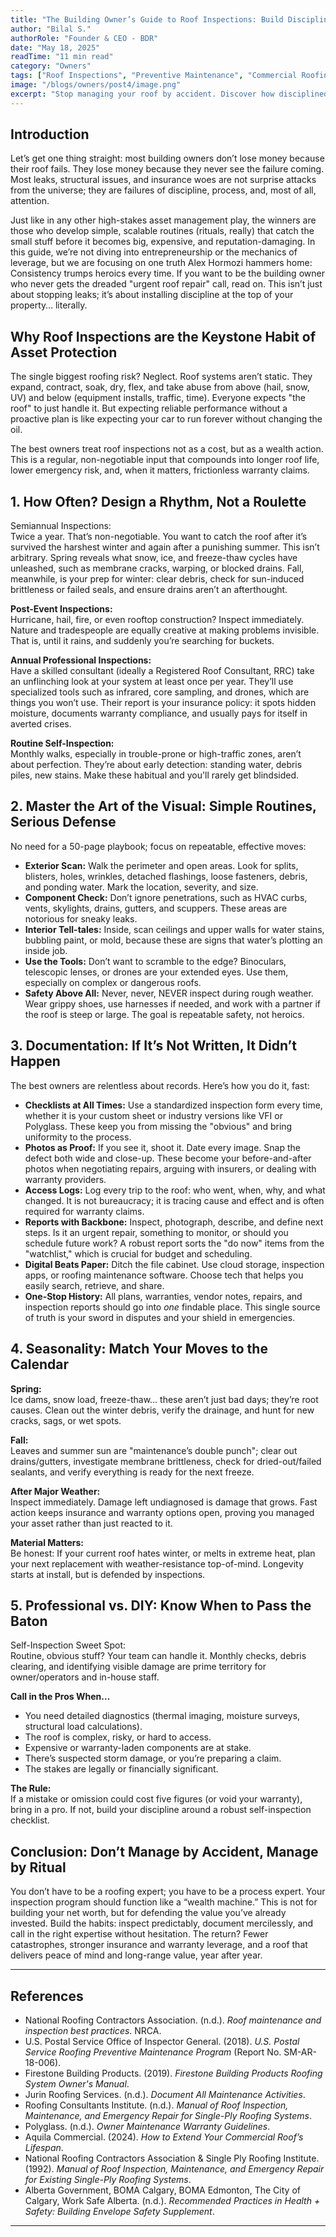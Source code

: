 ```yaml
---
title: "The Building Owner’s Guide to Roof Inspections: Build Discipline, Not Disaster"
author: "Bilal S."
authorRole: "Founder & CEO - BDR"
date: "May 18, 2025"
readTime: "11 min read"
category: "Owners"
tags: ["Roof Inspections", "Preventive Maintenance", "Commercial Roofing", "Asset Management"]
image: "/blogs/owners/post4/image.png"
excerpt: "Stop managing your roof by accident. Discover how disciplined, routine inspections protect your building, boost ROI, and turn you into the kind of owner who never gets blindsided by leaks, claims, or costly emergencies."
---
```


## Introduction

Let’s get one thing straight: most building owners don’t lose money because their roof fails. They lose money because they never see the failure coming. Most leaks, structural issues, and insurance woes are not surprise attacks from the universe; they are failures of discipline, process, and, most of all, attention.

Just like in any other high-stakes asset management play, the winners are those who develop simple, scalable routines (rituals, really) that catch the small stuff before it becomes big, expensive, and reputation-damaging. In this guide, we’re not diving into entrepreneurship or the mechanics of leverage, but we are focusing on one truth Alex Hormozi hammers home: Consistency trumps heroics every time. If you want to be the building owner who never gets the dreaded "urgent roof repair" call, read on. This isn’t just about stopping leaks; it’s about installing discipline at the top of your property… literally.

## Why Roof Inspections are the Keystone Habit of Asset Protection

The single biggest roofing risk? Neglect.
Roof systems aren’t static. They expand, contract, soak, dry, flex, and take abuse from above (hail, snow, UV) and below (equipment installs, traffic, time). Everyone expects "the roof" to just handle it. But expecting reliable performance without a proactive plan is like expecting your car to run forever without changing the oil.

The best owners treat roof inspections not as a cost, but as a wealth action. This is a regular, non-negotiable input that compounds into longer roof life, lower emergency risk, and, when it matters, frictionless warranty claims.

## 1. How Often? Design a Rhythm, Not a Roulette

Semiannual Inspections:  
Twice a year. That’s non-negotiable. You want to catch the roof after it’s survived the harshest winter and again after a punishing summer. This isn’t arbitrary. Spring reveals what snow, ice, and freeze-thaw cycles have unleashed, such as membrane cracks, warping, or blocked drains. Fall, meanwhile, is your prep for winter: clear debris, check for sun-induced brittleness or failed seals, and ensure drains aren’t an afterthought.

**Post-Event Inspections:**  
Hurricane, hail, fire, or even rooftop construction? Inspect immediately. Nature and tradespeople are equally creative at making problems invisible. That is, until it rains, and suddenly you’re searching for buckets.

**Annual Professional Inspections:**  
Have a skilled consultant (ideally a Registered Roof Consultant, RRC) take an unflinching look at your system at least once per year. They’ll use specialized tools such as infrared, core sampling, and drones, which are things you won’t use. Their report is your insurance policy: it spots hidden moisture, documents warranty compliance, and usually pays for itself in averted crises.

**Routine Self-Inspection:**  
Monthly walks, especially in trouble-prone or high-traffic zones, aren’t about perfection. They’re about early detection: standing water, debris piles, new stains. Make these habitual and you'll rarely get blindsided.

## 2. Master the Art of the Visual: Simple Routines, Serious Defense

No need for a 50-page playbook; focus on repeatable, effective moves:

- **Exterior Scan:** Walk the perimeter and open areas. Look for splits, blisters, holes, wrinkles, detached flashings, loose fasteners, debris, and ponding water. Mark the location, severity, and size.
- **Component Check:** Don’t ignore penetrations, such as HVAC curbs, vents, skylights, drains, gutters, and scuppers. These areas are notorious for sneaky leaks.
- **Interior Tell-tales:** Inside, scan ceilings and upper walls for water stains, bubbling paint, or mold, because these are signs that water’s plotting an inside job.
- **Use the Tools:** Don’t want to scramble to the edge? Binoculars, telescopic lenses, or drones are your extended eyes. Use them, especially on complex or dangerous roofs.
- **Safety Above All:** Never, never, NEVER inspect during rough weather. Wear grippy shoes, use harnesses if needed, and work with a partner if the roof is steep or large. The goal is repeatable safety, not heroics.

## 3. Documentation: If It’s Not Written, It Didn’t Happen

The best owners are relentless about records. Here’s how you do it, fast:

- **Checklists at All Times:** Use a standardized inspection form every time, whether it is your custom sheet or industry versions like VFI or Polyglass. These keep you from missing the "obvious" and bring uniformity to the process.
- **Photos as Proof:** If you see it, shoot it. Date every image. Snap the defect both wide and close-up. These become your before-and-after photos when negotiating repairs, arguing with insurers, or dealing with warranty providers.
- **Access Logs:** Log every trip to the roof: who went, when, why, and what changed. It is not bureaucracy; it is tracing cause and effect and is often required for warranty claims.
- **Reports with Backbone:** Inspect, photograph, describe, and define next steps. Is it an urgent repair, something to monitor, or should you schedule future work? A robust report sorts the "do now" items from the "watchlist," which is crucial for budget and scheduling.
- **Digital Beats Paper:** Ditch the file cabinet. Use cloud storage, inspection apps, or roofing maintenance software. Choose tech that helps you easily search, retrieve, and share.
- **One-Stop History:** All plans, warranties, vendor notes, repairs, and inspection reports should go into *one* findable place. This single source of truth is your sword in disputes and your shield in emergencies.

## 4. Seasonality: Match Your Moves to the Calendar

**Spring:**  
Ice dams, snow load, freeze-thaw… these aren’t just bad days; they’re root causes. Clean out the winter debris, verify the drainage, and hunt for new cracks, sags, or wet spots.

**Fall:**  
Leaves and summer sun are "maintenance’s double punch"; clear out drains/gutters, investigate membrane brittleness, check for dried-out/failed sealants, and verify everything is ready for the next freeze.

**After Major Weather:**  
Inspect immediately. Damage left undiagnosed is damage that grows. Fast action keeps insurance and warranty options open, proving you managed your asset rather than just reacted to it.

**Material Matters:**  
Be honest: If your current roof hates winter, or melts in extreme heat, plan your next replacement with weather-resistance top-of-mind. Longevity starts at install, but is defended by inspections.

## 5. Professional vs. DIY: Know When to Pass the Baton

Self-Inspection Sweet Spot:  
Routine, obvious stuff? Your team can handle it. Monthly checks, debris clearing, and identifying visible damage are prime territory for owner/operators and in-house staff.

**Call in the Pros When…**
- You need detailed diagnostics (thermal imaging, moisture surveys, structural load calculations).
- The roof is complex, risky, or hard to access.
- Expensive or warranty-laden components are at stake.
- There’s suspected storm damage, or you’re preparing a claim.
- The stakes are legally or financially significant.

**The Rule:**  
If a mistake or omission could cost five figures (or void your warranty), bring in a pro. If not, build your discipline around a robust self-inspection checklist.

## Conclusion: Don’t Manage by Accident, Manage by Ritual

You don’t have to be a roofing expert; you have to be a process expert. Your inspection program should function like a “wealth machine.” This is not for building your net worth, but for defending the value you’ve already invested. Build the habits: inspect predictably, document mercilessly, and call in the right expertise without hesitation. The return? Fewer catastrophes, stronger insurance and warranty leverage, and a roof that delivers peace of mind and long-range value, year after year.

---



## References

- National Roofing Contractors Association. (n.d.). *Roof maintenance and inspection best practices*. NRCA.
- U.S. Postal Service Office of Inspector General. (2018). *U.S. Postal Service Roofing Preventive Maintenance Program* (Report No. SM-AR-18-006).
- Firestone Building Products. (2019). *Firestone Building Products Roofing System Owner's Manual*.
- Jurin Roofing Services. (n.d.). *Document All Maintenance Activities*.
- Roofing Consultants Institute. (n.d.). *Manual of Roof Inspection, Maintenance, and Emergency Repair for Single-Ply Roofing Systems*.
- Polyglass. (n.d.). *Owner Maintenance Warranty Guidelines*.
- Aquila Commercial. (2024). *How to Extend Your Commercial Roof’s Lifespan*.
- National Roofing Contractors Association & Single Ply Roofing Institute. (1992). *Manual of Roof Inspection, Maintenance, and Emergency Repair for Existing Single-Ply Roofing Systems*.
- Alberta Government, BOMA Calgary, BOMA Edmonton, The City of Calgary, Work Safe Alberta. (n.d.). *Recommended Practices in Health + Safety: Building Envelope Safety Supplement*.

---